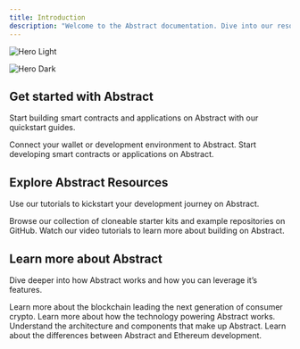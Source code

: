```yaml
---
title: Introduction
description: "Welcome to the Abstract documentation. Dive into our resources to learn more about the blockchain leading the next generation of consumer crypto."
---
```


<img
  className="block dark:hidden"
  src="/images/Block.svg"
  alt="Hero Light"
  width={700}
/>

<img
  className="hidden dark:block"
  src="/images/Block.svg"
  alt="Hero Dark"
  width={700}
/>

## Get started with Abstract

Start building smart contracts and applications on Abstract with our quickstart guides.

<CardGroup cols={2}>
  <Card title="Connect to Abstract" icon="plug" href="/connect-to-abstract">
    Connect your wallet or development environment to Abstract.
  </Card>
  <Card
    title="Start Building on Abstract"
    icon="rocket"
    href="/build-on-abstract/getting-started"
  >
    Start developing smart contracts or applications on Abstract.
  </Card>
</CardGroup>

## Explore Abstract Resources

Use our tutorials to kickstart your development journey on Abstract.

<CardGroup cols={2}>
  <Card
    title="Clone Example Repositories"
    icon="github"
    href="https://github.com/Abstract-Foundation/examples"
  >
    Browse our collection of cloneable starter kits and example repositories on
    GitHub.
  </Card>
  <Card
    title="YouTube Tutorials"
    icon="youtube"
    href="https://www.youtube.com/@AbstractBlockchain"
  >
    Watch our video tutorials to learn more about building on Abstract.
  </Card>
</CardGroup>

## Learn more about Abstract

Dive deeper into how Abstract works and how you can leverage it&rsquo;s features.

<CardGroup cols={2}>
  <Card title="What is Abstract?" icon="question" href="/what-is-abstract">
    Learn more about the blockchain leading the next generation of consumer
    crypto.
  </Card>
  <Card
    title="How Abstract Works"
    icon="magnifying-glass"
    href="/how-abstract-works/architecture/layer-2s"
  >
    Learn more about how the technology powering Abstract works.
  </Card>
  <Card
    title="Architecture"
    icon="connectdevelop"
    href="/how-abstract-works/architecture/layer-2s"
  >
    Understand the architecture and components that make up Abstract.
  </Card>
  <Card
    title="EVM Differences"
    icon="stars"
    href="/how-abstract-works/evm-differences/overview"
  >
    Learn about the differences between Abstract and Ethereum development.
  </Card>
</CardGroup>
